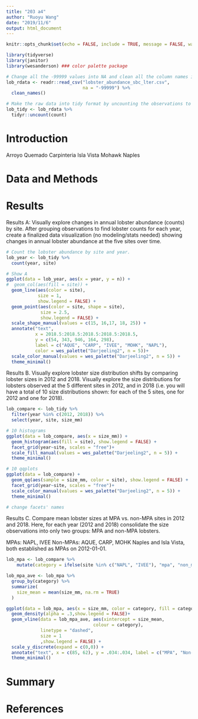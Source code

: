 ```yaml
---
title: "203 a4"
author: "Ruoyu Wang"
date: "2019/11/6"
output: html_document
---
```


```r
knitr::opts_chunk$set(echo = FALSE, include = TRUE, message = FALSE, warnings = FALSE)
```

```r
library(tidyverse)
library(janitor)
library(wesanderson) ### color palette package

# Change all the -99999 values into NA and clean all the column names in to snake_case.
lob_rdata <- readr::read_csv("lobster_abundance_sbc_lter.csv",
                             na = "-99999") %>%
  clean_names()

# Make the raw data into tidy format by uncounting the observations to separeted rows.
lob_tidy <- lob_rdata %>% 
  tidyr::uncount(count)
```

# Introduction
Arroyo Quemado  Carpinteria  Isla Vista  Mohawk  Naples
	 
# Data and Methods 

# Results

Results A: Visually explore changes in annual lobster abundance (counts) by site. After grouping observations to find lobster counts for each year, create a finalized data visualization (no modeling/stats needed) showing changes in annual lobster abundance at the five sites over time.
```r
# Count the lobster abundance by site and year.
lob_year <- lob_tidy %>% 
  count(year, site)

# Show A
ggplot(data = lob_year, aes(x = year, y = n)) +
#  geom_col(aes(fill = site)) +
  geom_line(aes(color = site), 
            size = 1, 
            show.legend = FALSE) +
  geom_point(aes(color = site, shape = site), 
             size = 2.5, 
             show.legend = FALSE) +
  scale_shape_manual(values = c(15, 16,17, 18, 25)) +
  annotate("text", 
           x = 2018.5:2018.5:2018.5:2018.5:2018.5, 
           y = c(54, 343, 946, 164, 298), 
           label = c("AQUE", "CARP", "IVEE", "MOHK", "NAPL"),
           color = wes_palette("Darjeeling2", n = 5))+
  scale_color_manual(values = wes_palette("Darjeeling2", n = 5)) +
  theme_minimal()
```

Results B. Visually explore lobster size distribution shifts by comparing lobster sizes in 2012 and 2018. Visually explore the size distributions for lobsters observed at the 5 different sites in 2012, and in 2018 (i.e. you will have a total of 10 size distributions shown: for each of the 5 sites, one for 2012 and one for 2018).

```r
lob_compare <- lob_tidy %>% 
  filter(year %in% c(2012, 2018)) %>% 
  select(year, site, size_mm)

# 10 histograms
ggplot(data = lob_compare, aes(x = size_mm)) +
  geom_histogram(aes(fill = site), show.legend = FALSE) +
  facet_grid(year~site, scales = "free")+
  scale_fill_manual(values = wes_palette("Darjeeling2", n = 5)) +
  theme_minimal()

# 10 qqplots
ggplot(data = lob_compare) +
  geom_qq(aes(sample = size_mm, color = site), show.legend = FALSE) +
  facet_grid(year~site, scales = "free")+
  scale_color_manual(values = wes_palette("Darjeeling2", n = 5)) +
  theme_minimal()

# change facets' names
```

Results C. Compare mean lobster sizes at MPA vs. non-MPA sites in 2012 and 2018. Here, for each year (2012 and 2018) consolidate the size observations into only two groups: MPA and non-MPA lobsters.

MPAs: NAPL, IVEE
Non-MPAs: AQUE, CARP, MOHK
Naples and Isla Vista, both established as MPAs on 2012-01-01.

```r
lob_mpa <- lob_compare %>% 
    mutate(category = ifelse(site %in% c("NAPL", "IVEE"), "mpa", "non_mpa"))

lob_mpa_ave <- lob_mpa %>% 
  group_by(category) %>% 
  summarize(
    size_mean = mean(size_mm, na.rm = TRUE)
  )

ggplot(data = lob_mpa, aes(x = size_mm, color = category, fill = category)) +
  geom_density(alpha = .3,show.legend = FALSE)+
  geom_vline(data = lob_mpa_ave, aes(xintercept = size_mean,
                                 colour = category),
             linetype = "dashed",
             size = 1
             ,show.legend = FALSE) +
  scale_y_discrete(expand = c(0,0)) +
  annotate("text", x = c(85, 62), y = .034:.034, label = c("MPA", "Non-MPA")) +
  theme_minimal()
```

# Summary

# References
